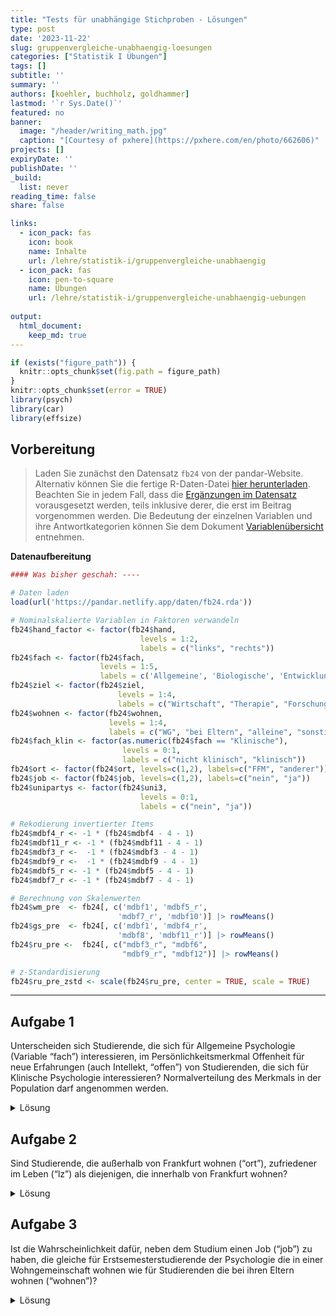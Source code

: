---
title: "Tests für unabhängige Stichproben - Lösungen" 
type: post
date: '2023-11-22' 
slug: gruppenvergleiche-unabhaengig-loesungen 
categories: ["Statistik I Übungen"] 
tags: [] 
subtitle: ''
summary: '' 
authors: [koehler, buchholz, goldhammer] 
lastmod: '`r Sys.Date()`'
featured: no
banner:
  image: "/header/writing_math.jpg"
  caption: "[Courtesy of pxhere](https://pxhere.com/en/photo/662606)"
projects: []
expiryDate: ''
publishDate: ''
_build:
  list: never
reading_time: false
share: false

links:
  - icon_pack: fas
    icon: book
    name: Inhalte
    url: /lehre/statistik-i/gruppenvergleiche-unabhaengig
  - icon_pack: fas
    icon: pen-to-square
    name: Übungen
    url: /lehre/statistik-i/gruppenvergleiche-unabhaengig-uebungen
    
output:
  html_document:
    keep_md: true
---


```{r setup, include=FALSE}
if (exists("figure_path")) {
  knitr::opts_chunk$set(fig.path = figure_path)
}
knitr::opts_chunk$set(error = TRUE)
library(psych)
library(car)
library(effsize)
```

## Vorbereitung

> Laden Sie zunächst den Datensatz `fb24` von der pandar-Website. Alternativ können Sie die fertige R-Daten-Datei [<i class="fas fa-download"></i> hier herunterladen](/daten/fb24.rda). Beachten Sie in jedem Fall, dass die [Ergänzungen im Datensatz](/lehre/statistik-i/gruppenvergleiche-unabhaengig/#prep) vorausgesetzt werden, teils inklusive derer, die erst im Beitrag vorgenommen werden. Die Bedeutung der einzelnen Variablen und ihre Antwortkategorien können Sie dem Dokument [Variablenübersicht](/lehre/statistik-i/variablen.pdf) entnehmen.

**Datenaufbereitung**

```{r}
#### Was bisher geschah: ----

# Daten laden
load(url('https://pandar.netlify.app/daten/fb24.rda'))

# Nominalskalierte Variablen in Faktoren verwandeln
fb24$hand_factor <- factor(fb24$hand,
                             levels = 1:2,
                             labels = c("links", "rechts"))
fb24$fach <- factor(fb24$fach,
                    levels = 1:5,
                    labels = c('Allgemeine', 'Biologische', 'Entwicklung', 'Klinische', 'Diag./Meth.'))
fb24$ziel <- factor(fb24$ziel,
                        levels = 1:4,
                        labels = c("Wirtschaft", "Therapie", "Forschung", "Andere"))
fb24$wohnen <- factor(fb24$wohnen, 
                      levels = 1:4, 
                      labels = c("WG", "bei Eltern", "alleine", "sonstiges"))
fb24$fach_klin <- factor(as.numeric(fb24$fach == "Klinische"),
                         levels = 0:1,
                         labels = c("nicht klinisch", "klinisch"))
fb24$ort <- factor(fb24$ort, levels=c(1,2), labels=c("FFM", "anderer"))
fb24$job <- factor(fb24$job, levels=c(1,2), labels=c("nein", "ja"))
fb24$unipartys <- factor(fb24$uni3,
                             levels = 0:1,
                             labels = c("nein", "ja"))

# Rekodierung invertierter Items
fb24$mdbf4_r <- -1 * (fb24$mdbf4 - 4 - 1)
fb24$mdbf11_r <- -1 * (fb24$mdbf11 - 4 - 1)
fb24$mdbf3_r <-  -1 * (fb24$mdbf3 - 4 - 1)
fb24$mdbf9_r <-  -1 * (fb24$mdbf9 - 4 - 1)
fb24$mdbf5_r <- -1 * (fb24$mdbf5 - 4 - 1)
fb24$mdbf7_r <- -1 * (fb24$mdbf7 - 4 - 1)

# Berechnung von Skalenwerten
fb24$wm_pre  <- fb24[, c('mdbf1', 'mdbf5_r', 
                        'mdbf7_r', 'mdbf10')] |> rowMeans()
fb24$gs_pre  <- fb24[, c('mdbf1', 'mdbf4_r', 
                        'mdbf8', 'mdbf11_r')] |> rowMeans()
fb24$ru_pre <-  fb24[, c("mdbf3_r", "mdbf6", 
                         "mdbf9_r", "mdbf12")] |> rowMeans()

# z-Standardisierung
fb24$ru_pre_zstd <- scale(fb24$ru_pre, center = TRUE, scale = TRUE)
```

***

## Aufgabe 1
Unterscheiden sich Studierende, die sich für Allgemeine Psychologie (Variable "fach") interessieren, im Persönlichkeitsmerkmal Offenheit für neue Erfahrungen (auch Intellekt, "offen") von Studierenden, die sich für Klinische Psychologie interessieren? Normalverteilung des Merkmals in der Population darf angenommen werden. 

<details><summary>Lösung</summary>

**Deskriptivstatistische Beantwortung der Fragestellung: grafisch**

```{r}
data1 <- fb24[ (which(fb24$fach=="Allgemeine"|fb24$fach=="Klinische")), ]
data1$fach <- droplevels(data1$fach)
boxplot(data1$offen ~ data1$fach,
        xlab="Interessenfach", ylab="Offenheit für neue Erfahrungen", 
        las=1, cex.lab=1.5, 
        main="Interessenfach und Offenheit")
```


**Deskriptivstatistische Beantwortung der Fragestellung: statistisch**


```{r}
# Überblick

library(psych)
describeBy(data1$offen, data1$fach)


# Berechnung der empirischen Standardabweichung, da die Funktion describeBy() nur Populationsschätzer für Varianz und Standardabweichung berichtet

offen.A <- data1$offen[(data1$fach=="Allgemeine")]
sigma.A <- sd(offen.A)
n.A <- length(offen.A[!is.na(offen.A)])
sd.A <- sigma.A * sqrt((n.A-1) / n.A)
sd.A 

offen.B <- data1$offen[(data1$fach=="Klinische")]
sigma.B <- sd(offen.B)
n.B <- length(offen.B[!is.na(offen.B)])
sd.B <- sigma.B * sqrt((n.B-1) / n.B)
sd.B
```

Mittelwert der Allgemeinen Psychologen (_M_ = `r round(mean(offen.A), 2)`, _SD_ = `r round(sd.A, 2)`) unterscheidet sich deskriptivstatistisch vom Mittelwert der Klinischen (_M_ = `r round(mean(offen.B), 2)`, _SD_ = `r round(sd.B, 2)`).


**Voraussetzungsprüfung: Normalverteilung**

Nicht nötig, da Normalverteilung in der Population angenommen werden darf (s. Aufgabenstellung). 

**Hypothesen**

* Art des Effekts: Unterschiedshypothese  
* Richtung des Effekts: Ungerichtet $\rightarrow$ ungerichtete Hypothesen  
* Größe des Effekts: Unspezifisch  

Hypthesenpaar (statistisch):  

* $H_0$: $\mu_\text{Allgemeine} =   \mu_\text{Klinische}$
* $H_1$: $\mu_\text{Allgemeine} \ne \mu_\text{Klinische}$

**Spezifikation des Signifikanzniveaus** 

$\alpha = .05$

**Voraussetzungsprüfung: Varianzhomogenität**

```{r}
library(car)
leveneTest(data1$offen ~ data1$fach)
```
```{r}
levene <- leveneTest(data1$offen ~ data1$fach)
f <- round(levene$`F value`[1], 2)
p <- round(levene$`Pr(>F)`[1], 3)
```

_F_(`r levene$Df[1]`, `r levene$Df[2]`) = `r f`, _p_ = `r p` $\rightarrow$ Das Ergebnis ist nicht signifikant, die $H_0$ wird beibehalten und Varianzhomogenität angenommen.

**Durchführung des _t_-Tests**

```{r}
t.test(data1$offen ~ data1$fach,           # abhängige Variable ~ unabhängige Variable
       #paired = F,                   # Stichproben sind unabhängig 
       alternative = "two.sided",         # zweiseitige Testung
       var.equal = T,                # Varianzhomogenität ist gegeben (-> Levene-Test)
       conf.level = .95)             # alpha = .05 
```

```{r, echo=FALSE}
ttest <- t.test(data1$offen ~ data1$fach, alternative = "two.sided", var.equal = T, conf.level = .95) 
```

**Formales Berichten des Ergebnisses**

Es wurde untersucht, ob sich Studierende, die sich für Allgemeine Psychologie interessieren, im Persönlichkeitsmerkmal Offenheit für neue Erfahrungen von Studierenden, die sich für Klinische Psychologie interessieren, unterscheiden. Deskriptiv liegt ein solcher Unterschied vor: Die Mittelwerte betragen `r round(mean(offen.A), 2)` (Allgemeine, _SD_ = `r round(mean(sd.A), 2)`) und `r round(mean(offen.B), 2)` (Klinische, _SD_ = `r round(mean(sd.B), 2)`). Der entsprechende _t_-Test zeigt jedoch ein nicht signifikantes Ergebnis (_t_(_df_ = `r ttest$parameter`, zweis.) = `r round(ttest$statistic, 2)`, _p_ = `r round(ttest$p.value, 3)`). Die Nullhypothese konnte nicht verworfen werden und wird beibehalten. Die Studierenden sind im Persönlichkeitsmerkmal 'Offenheit für neue Erfahrungen' unabhängig davon, ob sie sich für Allgemeine Psychologie oder für Klinische Psychologie interessieren.

</details>

## Aufgabe 2
Sind Studierende, die außerhalb von Frankfurt wohnen ("ort"), zufriedener im Leben ("lz") als diejenigen, die innerhalb von Frankfurt wohnen?  

<details><summary>Lösung</summary>

**Deskriptivstatistische Beantwortung der Fragestellung: grafisch**

```{r}
boxplot(fb24$lz ~ fb24$ort,
        xlab="Wohnort", ylab="Lebenszufriedenheit", 
        las=1, cex.lab=1.5, 
        main="Wohnort und Lebenszufriedenheit")
```

**Deskriptivstatistische Beantwortung der Fragestellung: statistisch**

```{r}
library(psych)
describeBy(fb24$lz, fb24$ort)
summary(fb24[which(fb24$ort=="FFM"), "lz"])
summary(fb24[which(fb24$ort=="anderer"), "lz"])
```

```{r, echo=FALSE}
deskr <- describeBy(fb24$lz, fb24$ort)
fra <- summary(fb24[which(fb24$ort=="FFM"), "lz"])
and <- summary(fb24[which(fb24$ort=="anderer"), "lz"])
```

Der Mittelwert der Frankfurter:innen ist deskriptiv niedriger als der der Nicht-Frankfurter:innen. Dagegen ist der Median der Nicht-Frankfurter:innen und der Frankfurter:innen deskriptiv identisch.

**Voraussetzungsprüfung: Normalverteilung**

```{r, fig.height=4, fig.align="center"}
par(mfrow=c(1,2))
lz.F <- fb24[which(fb24$ort=="FFM"), "lz"]
hist(lz.F, xlim=c(1,9), ylim=c(0,0.5), main="Lebenzufriedenheit\n(Frankfurter)", xlab="", ylab="", las=1, prob=T)
curve(dnorm(x, mean=mean(lz.F, na.rm=T), sd=sd(lz.F, na.rm=T)), col="red", lwd=2, add=T)
qqnorm(lz.F)
qqline(lz.F, col="red")
```

$\rightarrow$ Entscheidung: Normalverteilung wird nicht angenommmen

```{r, fig.height=4, fig.align="center"}
par(mfrow=c(1,2))
lz.a <- fb24[which(fb24$ort=="anderer"), "lz"]
hist(lz.a, xlim=c(1,9), main="Lebenszufriedenheit\n(Nicht-Frankfurter)", xlab="", ylab="", las=1, prob=T)
curve(dnorm(x, mean=mean(lz.a, na.rm=T), sd=sd(lz.a, na.rm=T)), col="red", lwd=2, add=T)
qqnorm(lz.a)
qqline(lz.a, col="red")
```

$\rightarrow$ Entscheidung: Normalverteilung wird angenommmen 


**Hypothesen**

* Art des Effekts: Unterschiedshypothese  
* Richtung des Effekts: Gerichtet $\rightarrow$ gerichtete Hypothesen  
* Größe des Effekts: Unspezifisch  

Hypthesenpaar (statistisch):  

* $H_0$: $\eta_\text{Frankfurter} \ge \eta_\text{nicht-Frankfurter}$  
* $H_1$: $\eta_\text{Frankfurter} <   \eta_\text{nicht-Frankfurter}$

**Spezifikation des Signifikanzniveaus**

$\alpha = .05$

**Durchführung des Wilcoxon-Tests**

```{r}
wilcox.test(fb24$lz ~ fb24$ort,           # abhängige Variable ~ unabhängige Variable
       #paired = F,                   # Stichproben sind unabhängig (Default)
       alternative = "less",         # einseitige Testung: Gruppe1 (Frankfurter:innen) < Gruppe2 (Nicht-Frankfurter:innen) 
       conf.level = .95)             # alpha = .05 
```

```{r, echo=FALSE}
wilcox <- wilcox.test(fb24$lz ~ fb24$ort, alternative = "less",  conf.level = .95)
```

**Formales Berichten des Ergebnisses** 

Es wurde untersucht, ob außerhalb von Frankfurt wohnende Studierende zufriedener im Leben sind als die in Frankfurt wohnenden. Deskriptiv  zeigt sich, dass die Nicht-Frankfurter:innen genauso zufrieden sind (_Mdn_ = `r round(deskr$anderer$median, 1)`, _IQB_ = [`r round(and[2], 1)` ; `r round(and[5], 1)`]) wie die Frankfurter:innen (_Mdn_ = `r round(deskr$FFM$median, 1)`, _IQB_ = [`r round(fra[2], 1)` ; `r round(fra[5], 1)`]). Der entsprechende Wilcoxon-Test zeigt ebenfalls ein nicht signifikantes Ergebnis (_W_ = `r round(wilcox$statistic, 1)`, _p_ = `r round(wilcox$p.value, 3)`). Die Nullhypothese konnte nicht verworfen werden und wird beibehalten. Die Studierenden sind gleich zufrieden, unabhängig von ihrem Wohnort.


</details>

## Aufgabe 3

Ist die Wahrscheinlichkeit dafür, neben dem Studium einen Job ("job") zu haben, die gleiche für Erstsemesterstudierende der Psychologie die in einer Wohngemeinschaft wohnen wie für Studierenden die bei ihren Eltern wohnen ("wohnen")? 

<details><summary>Lösung</summary>
Beide Variablen sind nominalskaliert $\rightarrow \chi^2$-Test

**Voraussetzungen**  

1. Die einzelnen Beobachtungen sind voneinander unabhängig $\rightarrow$ ok
2. Jede Person lässt sich eindeutig einer Kategorie bzw. Merkmalskombination zuordnen $\rightarrow$ ok
3. Zellbesetzung für alle $n_{ij}$ > 5 $\rightarrow$ Prüfung anhand von Häufigkeitstabelle 

```{r}
wohnsituation <- fb24[(which(fb24$wohnen=="WG"|fb24$wohnen=="bei Eltern")),] # Neuer Datensatz der nur Personen beinhaltet, die entweder bei den Eltern oder in einer WG wohnen
levels(wohnsituation$wohnen)
wohnsituation$wohnen <- droplevels(wohnsituation$wohnen) 
# Levels "alleine" und "sonstiges" wurden eliminiert
levels(wohnsituation$wohnen)

tab <- table(wohnsituation$wohnen, wohnsituation$job)
tab
```

$\rightarrow n_{ij}$ > 5 in allen Zellen gegeben

**Hypothesen**

* Art des Effekts: Zusammenhangshypothese
* Richtung des Effekts: Ungerichtet
* Größe des Effekts: Unspezifisch

Hyothesenpaar (inhaltlich):  

* $H_0$: Studierende die in einer WG wohnen und Studierende die bei ihren Eltern wohnen haben mit gleicher Wahrscheinlichkeit einen Job bzw. keinen Job.  
* $H_1$: Studierende die in einer WG wohnen und Studierende die bei ihren Eltern wohnen unterscheiden sich in der Wahrscheinlichkeit einen Job bzw. keinen Job neben dem Studium zu haben.  

Hypothesenpaar (statistisch):  

* $H_0$: $\pi_{ij} =    \pi_{i\bullet} \cdot \pi_{\bullet j}$  
* $H_1$: $\pi_{ij} \neq \pi_{i\bullet} \cdot \pi_{\bullet j}$ 

**Durchführung des $\chi^2$-Test in R**

```{r}
chisq.test(tab, correct=FALSE)
```

```{r, echo=FALSE}
chi2 <- chisq.test(tab, correct=FALSE)

```

$\chi^2$ = `r round(chi2$statistic, 3)`, df = `r chi2$parameter`, p = `r round(chi2$p.value, 3)` $\rightarrow H_0$

**Effektstärke Phi ($\phi$)**

```{r}
library(psych)
phi(tab)
```

**Ergebnisinterpretation**

Es wurde untersucht, ob sich Studierende die in einer WG wohnen und Studierende die bei ihren Eltern wohnen darin unterscheiden, ob sie einen Job haben oder nicht (Job vs. kein Job). Zur Beantwortung der Fragestellung wurde ein Vierfelder-Chi-Quadrat-Test für unabhängige Stichproben berechnet. Der Zusammenhang zwischen Wohnsituation und Berufstätigkeit ist nicht signifikant ($\chi^2$(`r chi2$parameter`) = `r round(chi2$statistic, 3)`, _p_ = `r round(chi2$p.value, 3)`), somit wird die Nullhypothese beibehalten. Der Effekt ist von vernachlässigbarer Stärke ($\phi$ = `r phi(tab)`). Studierende die in einer WG wohnen und Studierende die bei ihren Eltern wohnen haben also mit gleicher Wahrscheinlichkeit einen Job bzw. keinen Job. 

</details>
